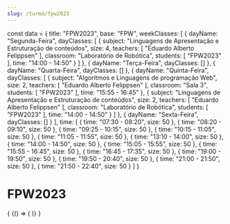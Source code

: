```yaml
---
slug: /turma/fpw2023
---
```

const data = {
  title: "FPW2023",
  base: "FPW",
  weekClasses: [
    {
      dayName: "Segunda-Feira",
      dayClasses: [
        {
          subject: "Linguagens de Apresentação e Estruturação de conteúdos",
          size: 4,
          teachers: [
            "Eduardo Alberto Felippsen"
          ],
          classroom: "Laboratório de Robótica",
          students: [
            "FPW2023"
          ],
          time: "14:00 - 14:50"
        }
      ]
    },
    {
      dayName: "Terça-Feira",
      dayClasses: []
    },
    {
      dayName: "Quarta-Feira",
      dayClasses: []
    },
    {
      dayName: "Quinta-Feira",
      dayClasses: [
        {
          subject: "Algoritmos e Linguagens de programação Web",
          size: 2,
          teachers: [
            "Eduardo Alberto Felippsen"
          ],
          classroom: "Sala 3",
          students: [
            "FPW2023"
          ],
          time: "15:55 - 16:45"
        },
        {
          subject: "Linguagens de Apresentação e Estruturação de conteúdos",
          size: 2,
          teachers: [
            "Eduardo Alberto Felippsen"
          ],
          classroom: "Laboratório de Robótica",
          students: [
            "FPW2023"
          ],
          time: "14:00 - 14:50"
        }
      ]
    },
    {
      dayName: "Sexta-Feira",
      dayClasses: []
    }
  ],
  time: [
    {
      time: "07:30 - 08:20",
      size: 50
    },
    {
      time: "08:20 - 09:10",
      size: 50
    },
    {
      time: "09:25 - 10:15",
      size: 50
    },
    {
      time: "10:15 - 11:05",
      size: 50
    },
    {
      time: "11:05 - 11:55",
      size: 50
    },
    {
      time: "13:10 - 14:00",
      size: 50
    },
    {
      time: "14:00 - 14:50",
      size: 50
    },
    {
      time: "15:05 - 15:55",
      size: 50
    },
    {
      time: "15:55 - 16:45",
      size: 50
    },
    {
      time: "16:45 - 17:35",
      size: 50
    },
    {
      time: "19:00 - 19:50",
      size: 50
    },
    {
      time: "19:50 - 20:40",
      size: 50
    },
    {
      time: "21:00 - 21:50",
      size: 50
    },
    {
      time: "21:50 - 22:40",
      size: 50
    }
  ]
}

# FPW2023

<div>
  {
    <BrowserOnly>
      {() => (
        <Grid
          title={data.title}
          weekClasses={data.weekClasses}
          time={data.time}
        />
      )}
    </BrowserOnly>
  }
</div>
